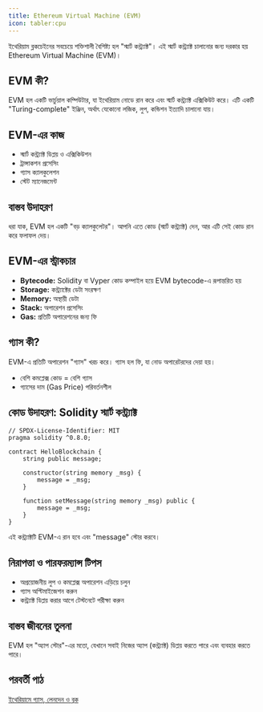 ```yaml
---
title: Ethereum Virtual Machine (EVM)
icon: tabler:cpu
---
```


ইথেরিয়াম ব্লকচেইনের সবচেয়ে শক্তিশালী বৈশিষ্ট্য হল "স্মার্ট কন্ট্র্যাক্ট"। এই স্মার্ট কন্ট্র্যাক্ট চালানোর জন্য দরকার হয় Ethereum Virtual Machine (EVM)।

## EVM কী?

EVM হল একটি ভার্চুয়াল কম্পিউটার, যা ইথেরিয়াম নোডে রান করে এবং স্মার্ট কন্ট্র্যাক্ট এক্সিকিউট করে। এটি একটি "Turing-complete" ইঞ্জিন, অর্থাৎ যেকোনো লজিক, লুপ, কন্ডিশন ইত্যাদি চালানো যায়।

## EVM-এর কাজ

- স্মার্ট কন্ট্র্যাক্ট ডিপ্লয় ও এক্সিকিউশন
- ট্রান্সাকশন প্রসেসিং
- গ্যাস ক্যালকুলেশন
- স্টেট ম্যানেজমেন্ট

## বাস্তব উদাহরণ

ধরা যাক, EVM হল একটি "বড় ক্যালকুলেটর"। আপনি এতে কোড (স্মার্ট কন্ট্র্যাক্ট) দেন, আর এটি সেই কোড রান করে ফলাফল দেয়।

## EVM-এর স্ট্রাকচার

- **Bytecode:** Solidity বা Vyper কোড কম্পাইল হয়ে EVM bytecode-এ রূপান্তরিত হয়
- **Storage:** কন্ট্র্যাক্টের ডেটা সংরক্ষণ
- **Memory:** অস্থায়ী ডেটা
- **Stack:** অপারেশন প্রসেসিং
- **Gas:** প্রতিটি অপারেশনের জন্য ফি

## গ্যাস কী?

EVM-এ প্রতিটি অপারেশন "গ্যাস" খরচ করে। গ্যাস হল ফি, যা নোড অপারেটরদের দেয়া হয়।

- বেশি কমপ্লেক্স কোড = বেশি গ্যাস
- গ্যাসের দাম (Gas Price) পরিবর্তনশীল

## কোড উদাহরণ: Solidity স্মার্ট কন্ট্র্যাক্ট

```solidity
// SPDX-License-Identifier: MIT
pragma solidity ^0.8.0;

contract HelloBlockchain {
    string public message;

    constructor(string memory _msg) {
        message = _msg;
    }

    function setMessage(string memory _msg) public {
        message = _msg;
    }
}
```

এই কন্ট্র্যাক্টটি EVM-এ রান হবে এবং "message" স্টোর করবে।

## নিরাপত্তা ও পারফরম্যান্স টিপস

- অপ্রয়োজনীয় লুপ ও কমপ্লেক্স অপারেশন এড়িয়ে চলুন
- গ্যাস অপ্টিমাইজেশন করুন
- কন্ট্র্যাক্ট ডিপ্লয় করার আগে টেস্টনেটে পরীক্ষা করুন

## বাস্তব জীবনের তুলনা

EVM হল "অ্যাপ স্টোর"-এর মতো, যেখানে সবাই নিজের অ্যাপ (কন্ট্র্যাক্ট) ডিপ্লয় করতে পারে এবং ব্যবহার করতে পারে।

## পরবর্তী পাঠ

[ইথেরিয়ামে গ্যাস, লেনদেন ও ব্লক](/blockchain/gas-transactions)
